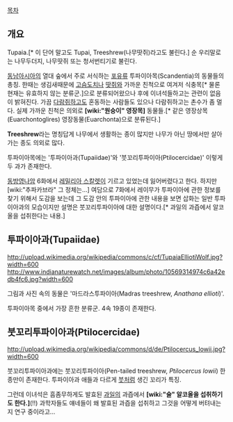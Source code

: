 [[목차]]

== 개요 ==
Tupaia.[* 이 단어 말고도 Tupai, Treeshrew(나무땃쥐)라고도 불린다.] 순 우리말로는 나무두더지, 나무땃쥐 또는 청서번티기로 불린다.

[[동남아시아]]의 열대 숲에서 주로 서식하는 [[포유류]] 투파이아목(Scandentia)의 동물들의 총칭. 한때는 생김새때문에 [[고슴도치]]나 [[땃쥐]]와 가까운 친척으로 여겨저 식충목[* 물론 현재는 유효하지 않는 분류군.]으로 분류되어왔으나 후에 이녀석들하고는 관련이 없음이 밝혀진다. 가끔 [[다람쥐]]하고도 혼동하는 사람들도 있으나 다람쥐하고는 촌수가 좀 멀다. 실제 가까운 친척은 의외로 '''[wiki:"원숭이" 영장목]''' 동물들.[* 같은 영장상목(Euarchontoglires) 영장동물(Euarchonta)으로 분류된다.]

'''Treeshrew'''라는 명칭답게 나무에서 생활하는 종이 많지만 나무가 아닌 땅에서만 살아가는 종도 의외로 많다.

투파이아목에는 '투파이아과(Tupaiidae)'와 '붓꼬리투파이아(Ptilocercidae)' 이렇게 두 과가 존재한다.

[[동방영나암]] 6화에서 [[레밀리아 스칼렛]]이 기르고 있었는데 잃어버렸다고 한다. 하지만 [wiki:"추파카브라" 그 정체는...] 여담으로 7화에서 레이무가 투파이아에 관한 정보를 찾기 위해서 도감을 보는데 그 도감 안의 투파이아에 관한 내용을 보면 삽화는 일반 투파이아과의 모습이지만 설명은 붓꼬리투파이아에 대한 설명이다.[* 과일의 과즙에서 알코올을 섭취한다는 내용.] 

== 투파이아과(Tupaiidae) ==
http://upload.wikimedia.org/wikipedia/commons/c/cf/TupaiaElliotiWolf.jpg?width=600
http://www.indianaturewatch.net/images/album/photo/10569314974c6a42edb4fc6.jpg?width=600

그림과 사진 속의 동물은 '마드라스투파이아(Madras treeshrew, ''Anathana ellioti'')'.

투파이아목 중에서 가장 흔한 분류군. 4속 19종이 존재한다. 

== 붓꼬리투파이아과(Ptilocercidae) == 
http://upload.wikimedia.org/wikipedia/commons/d/de/Ptilocercus_lowii.jpg?width=600

붓꼬리투파이아과에는 붓꼬리투파이아(Pen-tailed treeshrew, ''Ptilocercus lowii'') 한 종만이 존재한다. 투파이아과 애들과 다르게 [[붓]]처럼 생긴 꼬리가 특징.

그런데 이녀석은 흠좀무하게도 발효된 [[과일]]의 과즙에서 '''[wiki:"술" 알코올을 섭취하기도 한다.]'''(!!) 과학자들도 얘네들이 왜 발효된 과즙을 섭취하고 그것을 어떻게 버텨내는지 연구 중이라고...
